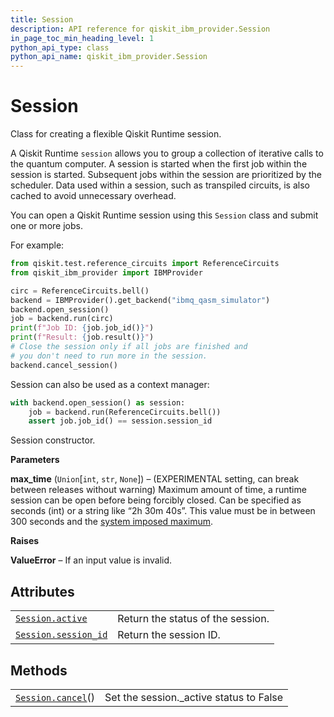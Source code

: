 ```yaml
---
title: Session
description: API reference for qiskit_ibm_provider.Session
in_page_toc_min_heading_level: 1
python_api_type: class
python_api_name: qiskit_ibm_provider.Session
---
```


# Session

<Class id="qiskit_ibm_provider.Session" github="https://github.com/qiskit/qiskit-ibm-provider/tree/stable/0.7/qiskit_ibm_provider/session.py" signature="Session(max_time=None)">
  Class for creating a flexible Qiskit Runtime session.

  A Qiskit Runtime `session` allows you to group a collection of iterative calls to the quantum computer. A session is started when the first job within the session is started. Subsequent jobs within the session are prioritized by the scheduler. Data used within a session, such as transpiled circuits, is also cached to avoid unnecessary overhead.

  You can open a Qiskit Runtime session using this `Session` class and submit one or more jobs.

  For example:

  ```python
  from qiskit.test.reference_circuits import ReferenceCircuits
  from qiskit_ibm_provider import IBMProvider

  circ = ReferenceCircuits.bell()
  backend = IBMProvider().get_backend("ibmq_qasm_simulator")
  backend.open_session()
  job = backend.run(circ)
  print(f"Job ID: {job.job_id()}")
  print(f"Result: {job.result()}")
  # Close the session only if all jobs are finished and
  # you don't need to run more in the session.
  backend.cancel_session()
  ```

  Session can also be used as a context manager:

  ```python
  with backend.open_session() as session:
      job = backend.run(ReferenceCircuits.bell())
      assert job.job_id() == session.session_id
  ```

  Session constructor.

  **Parameters**

  **max\_time** (`Union`\[`int`, `str`, `None`]) – (EXPERIMENTAL setting, can break between releases without warning) Maximum amount of time, a runtime session can be open before being forcibly closed. Can be specified as seconds (int) or a string like “2h 30m 40s”. This value must be in between 300 seconds and the [system imposed maximum](https://qiskit.org/documentation/partners/qiskit_ibm_runtime/faqs/max_execution_time.html).

  **Raises**

  **ValueError** – If an input value is invalid.

  ## Attributes

  |                                                                                                         |                                   |
  | ------------------------------------------------------------------------------------------------------- | --------------------------------- |
  | [`Session.active`](qiskit_ibm_provider.Session#active "qiskit_ibm_provider.Session.active")             | Return the status of the session. |
  | [`Session.session_id`](qiskit_ibm_provider.Session#session_id "qiskit_ibm_provider.Session.session_id") | Return the session ID.            |

  ## Methods

  |                                                                                               |                                          |
  | --------------------------------------------------------------------------------------------- | ---------------------------------------- |
  | [`Session.cancel`](qiskit_ibm_provider.Session#cancel "qiskit_ibm_provider.Session.cancel")() | Set the session.\_active status to False |
</Class>

